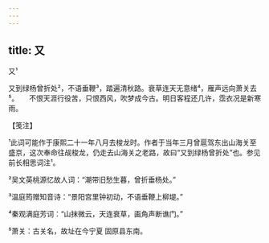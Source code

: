 ```yaml
---
---
---
```

title: 又
---



又¹





又到绿杨曾折处²，不语垂鞭³，踏遍清秋路。衰草连天无意绪⁴，雁声远向萧关去⁵。　　不恨天涯行役苦，只恨西风，吹梦成今古。明日客程还几许，霑衣况是新寒雨。





【笺注】


¹此词可能作于康熙二十一年八月去梭龙时。作者于当年三月曾扈驾东出山海关至盛京，这次奉命往觇梭龙，仍走去山海关之老路，故曰“又到绿杨曾折处”也。参见前长相思词注¹。

²吴文英桃源忆故人词：“潮带旧愁生暮，曾折垂杨处。”

³温庭筠赠知音诗：“景阳宫里钟初动，不语垂鞭上柳堤。”

⁴秦观满庭芳词：“山抹微云，天连衰草，画角声断谯门。”

⁵萧关：古关名，故址在今宁夏 固原县东南。